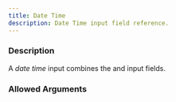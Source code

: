 ```yaml
---
title: Date Time
description: Date Time input field reference.
---
```



<InputFieldInfo type={InputFieldType.DATE_TIME}></InputFieldInfo>

### Description

A _date time_ input combines the <InputFieldLink type={InputFieldType.DATE}></InputFieldLink> and <InputFieldLink type={InputFieldType.TIME}></InputFieldLink> input fields.

### Allowed Arguments

<InputFieldAllowedArguments type={InputFieldType.DATE_TIME}></InputFieldAllowedArguments>
